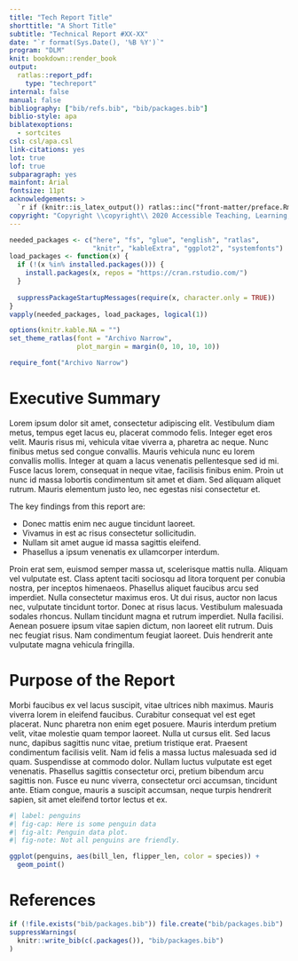 ```yaml
---
title: "Tech Report Title"
shorttitle: "A Short Title"
subtitle: "Technical Report #XX-XX"
date: "`r format(Sys.Date(), '%B %Y')`"
program: "DLM"
knit: bookdown::render_book
output:
  ratlas::report_pdf:
    type: "techreport"
internal: false
manual: false
bibliography: ["bib/refs.bib", "bib/packages.bib"]
biblio-style: apa
biblatexoptions:
  - sortcites
csl: csl/apa.csl
link-citations: yes
lot: true
lof: true
subparagraph: yes
mainfont: Arial
fontsize: 11pt
acknowledgements: >
  `r if (knitr::is_latex_output()) ratlas::inc("front-matter/preface.Rmd")`
copyright: "Copyright \\copyright\\ 2020 Accessible Teaching, Learning, and Assessment Systems (ATLAS)"
---
```


```r
needed_packages <- c("here", "fs", "glue", "english", "ratlas",
                     "knitr", "kableExtra", "ggplot2", "systemfonts")
load_packages <- function(x) {
  if (!(x %in% installed.packages())) {
    install.packages(x, repos = "https://cran.rstudio.com/")
  }
  
  suppressPackageStartupMessages(require(x, character.only = TRUE))
}
vapply(needed_packages, load_packages, logical(1))

options(knitr.kable.NA = "")
set_theme_ratlas(font = "Archivo Narrow",
                 plot_margin = margin(0, 10, 10, 10))

require_font("Archivo Narrow")
```

# Executive Summary {.unnumbered}

Lorem ipsum dolor sit amet, consectetur adipiscing elit.
Vestibulum diam metus, tempus eget lacus eu, placerat commodo felis.
Integer eget eros velit.
Mauris risus mi, vehicula vitae viverra a, pharetra ac neque.
Nunc finibus metus sed congue convallis.
Mauris vehicula nunc eu lorem convallis mollis.
Integer at quam a lacus venenatis pellentesque sed id mi.
Fusce lacus lorem, consequat in neque vitae, facilisis finibus enim.
Proin ut nunc id massa lobortis condimentum sit amet et diam.
Sed aliquam aliquet rutrum.
Mauris elementum justo leo, nec egestas nisi consectetur et.

The key findings from this report are:

-   Donec mattis enim nec augue tincidunt laoreet.
-   Vivamus in est ac risus consectetur sollicitudin.
-   Nullam sit amet augue id massa sagittis eleifend.
-   Phasellus a ipsum venenatis ex ullamcorper interdum.

Proin erat sem, euismod semper massa ut, scelerisque mattis nulla.
Aliquam vel vulputate est.
Class aptent taciti sociosqu ad litora torquent per conubia nostra, per inceptos himenaeos.
Phasellus aliquet faucibus arcu sed imperdiet.
Nulla consectetur maximus eros.
Ut dui risus, auctor non lacus nec, vulputate tincidunt tortor.
Donec at risus lacus.
Vestibulum malesuada sodales rhoncus.
Nullam tincidunt magna et rutrum imperdiet.
Nulla facilisi.
Aenean posuere ipsum vitae sapien dictum, non laoreet elit rutrum.
Duis nec feugiat risus.
Nam condimentum feugiat laoreet.
Duis hendrerit ante vulputate magna vehicula fringilla.

\newpage

# Purpose of the Report

Morbi faucibus ex vel lacus suscipit, vitae ultrices nibh maximus.
Mauris viverra lorem in eleifend faucibus.
Curabitur consequat vel est eget placerat.
Nunc pharetra non enim eget posuere.
Mauris interdum pretium velit, vitae molestie quam tempor laoreet.
Nulla ut cursus elit.
Sed lacus nunc, dapibus sagittis nunc vitae, pretium tristique erat.
Praesent condimentum facilisis velit.
Nam id felis a massa luctus malesuada sed id quam.
Suspendisse at commodo dolor.
Nullam luctus vulputate est eget venenatis.
Phasellus sagittis consectetur orci, pretium bibendum arcu sagittis non.
Fusce eu nunc viverra, consectetur orci accumsan, tincidunt ante.
Etiam congue, mauris a suscipit accumsan, neque turpis hendrerit sapien, sit amet eleifend tortor lectus et ex.

```r
#| label: penguins
#| fig-cap: Here is some penguin data
#| fig-alt: Penguin data plot.
#| fig-note: Not all penguins are friendly.

ggplot(penguins, aes(bill_len, flipper_len, color = species)) +
  geom_point()
```


\newpage

# References

```r
if (!file.exists("bib/packages.bib")) file.create("bib/packages.bib")
suppressWarnings(
  knitr::write_bib(c(.packages()), "bib/packages.bib")
)
```

\printbibliography[heading=none]

\setlength{\parindent}{15pt}
\setlength{\leftskip}{0pt}
